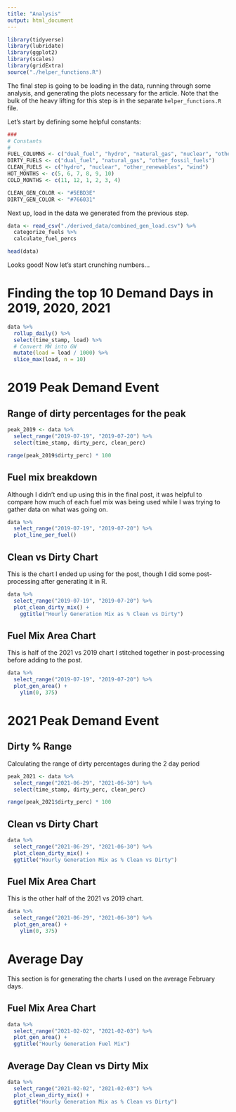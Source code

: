 ```yaml
---
title: "Analysis"
output: html_document
---
```


```r
library(tidyverse)
library(lubridate)
library(ggplot2)
library(scales)
library(gridExtra)
source("./helper_functions.R")
```

The final step is going to be loading in the data, running through some analysis, and generating the plots necessary for the article. Note that the bulk of the heavy lifting for this step is in the separate `helper_functions.R` file.

Let's start by defining some helpful constants:

```r
###
# Constants
#
FUEL_COLUMNS <- c("dual_fuel", "hydro", "natural_gas", "nuclear", "other_fossil_fuels", "other_renewables", "wind")
DIRTY_FUELS <- c("dual_fuel", "natural_gas", "other_fossil_fuels")
CLEAN_FUELS <- c("hydro", "nuclear", "other_renewables", "wind")
HOT_MONTHS <- c(5, 6, 7, 8, 9, 10)
COLD_MONTHS <- c(11, 12, 1, 2, 3, 4)

CLEAN_GEN_COLOR <- "#5EBD3E"
DIRTY_GEN_COLOR <- "#766031"
```

Next up, load in the data we generated from the previous step.

```r
data <- read_csv("./derived_data/combined_gen_load.csv") %>%
  categorize_fuels %>%
  calculate_fuel_percs

head(data)
```

Looks good! Now let's start crunching numbers...

# Finding the top 10 Demand Days in 2019, 2020, 2021
```r
data %>%
  rollup_daily() %>%
  select(time_stamp, load) %>%
  # Convert MW into GW
  mutate(load = load / 1000) %>%
  slice_max(load, n = 10)
```

# 2019 Peak Demand Event

## Range of dirty percentages for the peak
```r
peak_2019 <- data %>%
  select_range("2019-07-19", "2019-07-20") %>%
  select(time_stamp, dirty_perc, clean_perc)

range(peak_2019$dirty_perc) * 100
```

## Fuel mix breakdown
Although I didn't end up using this in the final post, it was helpful to compare how much of each fuel mix was being used while I was trying to gather data on what was going on.

```r
data %>% 
  select_range("2019-07-19", "2019-07-20") %>%
  plot_line_per_fuel()
```

## Clean vs Dirty Chart

This is the chart I ended up using for the post, though I did some post-processing after generating it in R.

```r
data %>%
  select_range("2019-07-19", "2019-07-20") %>%
  plot_clean_dirty_mix() +
    ggtitle("Hourly Generation Mix as % Clean vs Dirty")
```

## Fuel Mix Area Chart
This is half of the 2021 vs 2019 chart I stitched together in post-processing before adding to the post.

```r
data %>%
  select_range("2019-07-19", "2019-07-20") %>%
  plot_gen_area() +
    ylim(0, 375)
```

# 2021 Peak Demand Event
## Dirty % Range
Calculating the range of dirty percentages during the 2 day period
```r
peak_2021 <- data %>%
  select_range("2021-06-29", "2021-06-30") %>%
  select(time_stamp, dirty_perc, clean_perc)

range(peak_2021$dirty_perc) * 100
```

## Clean vs Dirty Chart

```r
data %>%
  select_range("2021-06-29", "2021-06-30") %>%
  plot_clean_dirty_mix() +
  ggtitle("Hourly Generation Mix as % Clean vs Dirty")
```

## Fuel Mix Area Chart
This is the other half of the 2021 vs 2019 chart.
```r
data %>%
  select_range("2021-06-29", "2021-06-30") %>%
  plot_gen_area() +
    ylim(0, 375)
```

# Average Day
This section is for generating the charts I used on the average February days.

## Fuel Mix Area Chart
```r
data %>%
  select_range("2021-02-02", "2021-02-03") %>%
  plot_gen_area() +
  ggtitle("Hourly Generation Fuel Mix")
```

## Average Day Clean vs Dirty Mix
```r
data %>%
  select_range("2021-02-02", "2021-02-03") %>%
  plot_clean_dirty_mix() +
  ggtitle("Hourly Generation Mix as % Clean vs Dirty")
```
